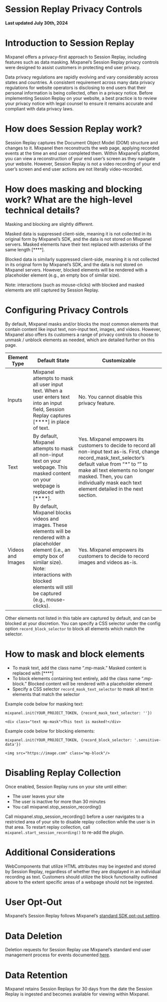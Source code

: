 # Session Replay Privacy Controls
**Last updated July 30th, 2024**

# Introduction to Session Replay

Mixpanel offers a privacy-first approach to Session Replay, including features such as data masking. Mixpanel’s Session Replay privacy controls were designed to assist customers in protecting end user privacy.

Data privacy regulations are rapidly evolving and vary considerably across states and countries. A consistent requirement across many data privacy regulations for website operators is disclosing to end users that their personal information is being collected, often in a privacy notice. Before implementing Session Replay on your website, a best practice is to review your privacy notice with legal counsel to ensure it remains accurate and compliant with data privacy laws. 

# How does Session Replay work?

Session Replay captures the Document Object Model (DOM) structure and changes to it. Mixpanel then reconstructs the web page, applying recorded events at the time an end user completed them. Within Mixpanel’s platform, you can view a reconstruction of your end user’s screen as they navigate your website. However, Session Replay is not a video recording of your end user’s screen and end user actions are not literally video-recorded.

# How does masking and blocking work? What are the high-level technical details?

Masking and blocking are slightly different.

Masked data is suppressed client-side, meaning it is not collected in its original form by Mixpanel’s SDK, and the data is not stored on Mixpanel servers. Masked elements have their text replaced with asterisks of the same length [****]. 

Blocked data is similarly suppressed client-side, meaning it is not collected in its original form by Mixpanel’s SDK, and the data is not stored on Mixpanel servers. However, blocked elements will be rendered with a placeholder element (e.g., an empty box of similar size). 

Note: interactions (such as mouse-clicks) with blocked and masked elements are still captured by Session Replay.

# Configuring Privacy Controls

By default, Mixpanel masks and/or blocks the most common elements that contain content like input text, non-input text, images, and videos. However, Mixpanel also offers its customers a range of privacy controls to choose to unmask / unblock elements as needed, which are detailed further on this page. 

| Element Type | Default State | Customizable |
| --- | --- | --- |
| Inputs | Mixpanel attempts to mask all user input text.  When a user enters text into an input field, Session Replay captures [****] in place of text. | No. You cannot disable this privacy feature. |
| Text | By default, Mixpanel attempts to mask all non-input text on your webpage. This masked content on your webpage is replaced with [****]. | Yes. Mixpanel empowers its customers to decide to record all non-input text as-is. First, change record_mask_text_selector’s default value from “*” to “” to make all text elements no longer masked. Then, you can individually mask each text element detailed in the next section. |
| Videos and Images | By default, Mixpanel blocks videos and images.  These elements will be rendered with a placeholder element (i.e., an empty box of similar size). Note: interactions with blocked elements will still be captured (e.g., mouse-clicks). | Yes. Mixpanel empowers its customers to decide to record images and videos as-is. 

Other elements not listed in this table are captured by default, and can be blocked at your discretion. You can specify a CSS selector under the config option `record_block_selector` to block all elements which match the selector.

# How to mask and block elements
- To mask text, add the class name “.mp-mask.” Masked content is replaced with [****]
- To block elements containing text entirely, add the class name “.mp-block.” Blocked content will be rendered with a placeholder element
- Specify a CSS selector `record_mask_text_selector` to mask all text in elements that match the selector

Example code below for masking text:
```
mixpanel.init(YOUR_PROJECT_TOKEN, {record_mask_text_selector: ''})
```
```
<div class="text mp-mask">This text is masked!</div>
```
Example code below for blocking elements:
```
mixpanel.init(YOUR_PROJECT_TOKEN, {record_block_selector: '.sensitive-data'})
```
```
<img src="https://image.com" class="mp-block"/>
```

# Disabling Replay Collection 

Once enabled, Session Replay runs on your site until either:
- The user leaves your site
- The user is inactive for more than 30 minutes
- You call mixpanel.stop_session_recording()

Call mixpanel.stop_session_recording() before a user navigates to a restricted area of your site to disable replay collection while the user is in that area. To restart replay collection, call `mixpanel.start_session_recording()` to re-add the plugin.

# Additional Considerations
WebComponents that utilize HTML attributes may be ingested and stored by Session Replay, regardless of whether they are displayed in an individual recording as text. Customers should utilize the block functionality outlined above to the extent specific areas of a webpage should not be ingested.

# User Opt-Out

Mixpanel’s Session Replay follows Mixpanel’s [standard SDK opt-out setting](/docs/privacy/end-user-data-management#opt-out-users).

# Data Deletion

Deletion requests for Session Replay use Mixpanel’s standard end user management process for events documented [here](/docs/privacy/end-user-data-management).

# Data Retention

Mixpanel retains Session Replays for 30 days from the date the Session Replay is ingested and becomes available for viewing within Mixpanel.
